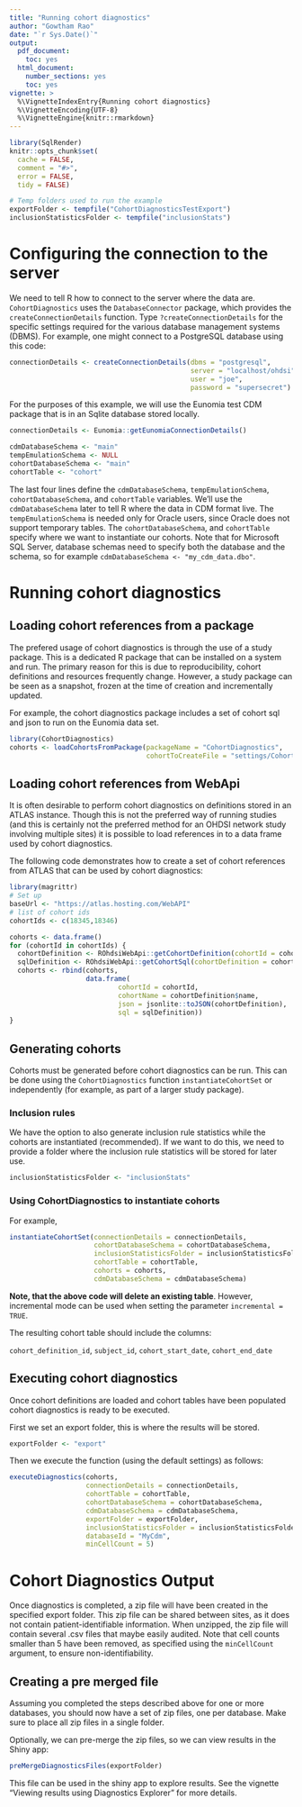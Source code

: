 ```yaml
---
title: "Running cohort diagnostics"
author: "Gowtham Rao"
date: "`r Sys.Date()`"
output:
  pdf_document: 
    toc: yes     
  html_document:
    number_sections: yes
    toc: yes
vignette: >
  %\VignetteIndexEntry{Running cohort diagnostics}
  %\VignetteEncoding{UTF-8}    
  %\VignetteEngine{knitr::rmarkdown}
---
```


```r
library(SqlRender)
knitr::opts_chunk$set(
  cache = FALSE,
  comment = "#>",
  error = FALSE,
  tidy = FALSE)

# Temp folders used to run the example
exportFolder <- tempfile("CohortDiagnosticsTestExport")
inclusionStatisticsFolder <- tempfile("inclusionStats")

```

# Configuring the connection to the server

We need to tell R how to connect to the server where the data are. `CohortDiagnostics` uses the `DatabaseConnector` package, which provides the `createConnectionDetails` function. Type `?createConnectionDetails` for the specific settings required for the various database management systems (DBMS). For example, one might connect to a PostgreSQL database using this code:

```r
connectionDetails <- createConnectionDetails(dbms = "postgresql",
                                             server = "localhost/ohdsi",
                                             user = "joe",
                                             password = "supersecret")
```
For the purposes of this example, we will use the Eunomia test CDM package that is in an Sqlite database stored locally.
```r
connectionDetails <- Eunomia::getEunomiaConnectionDetails()

cdmDatabaseSchema <- "main"
tempEmulationSchema <- NULL
cohortDatabaseSchema <- "main"
cohortTable <- "cohort"
```

The last four lines define the `cdmDatabaseSchema`, `tempEmulationSchema`, `cohortDatabaseSchema`, and `cohortTable` variables.
We'll use the `cdmDatabaseSchema` later to tell R where the data in CDM format live. The `tempEmulationSchema` is needed only for Oracle users, since Oracle does not support temporary tables.
The `cohortDatabaseSchema`, and `cohortTable` specify where we want to instantiate our cohorts.
Note that for Microsoft SQL Server, database schemas need to specify both the database and the schema, so for example `cdmDatabaseSchema <- "my_cdm_data.dbo"`.

# Running cohort diagnostics

## Loading cohort references from a package
The prefered usage of cohort diagnostics is through the use of a study package.
This is a dedicated R package that can be installed on a system and run.
The primary reason for this is due to reproducibility, cohort definitions and resources frequently change.
However, a study package can be seen as a snapshot, frozen at the time of creation and incrementally updated.

For example, the cohort diagnostics package includes a set of cohort sql and json to run on the Eunomia data set.

```r
library(CohortDiagnostics)
cohorts <- loadCohortsFromPackage(packageName = "CohortDiagnostics",
                                  cohortToCreateFile = "settings/CohortsToCreateForTesting.csv")
```

## Loading cohort references from WebApi
It is often desirable to perform cohort diagnostics on definitions stored in an ATLAS instance.
Though this is not the preferred way of running studies (and this is certainly not the preferred method for an OHDSI
network study involving multiple sites) it is possible to load references in to a data frame used by cohort diagnostics.

The following code demonstrates how to create a set of cohort references from ATLAS that can be used by cohort diagnostics:
```r
library(magrittr)
# Set up
baseUrl <- "https://atlas.hosting.com/WebAPI"
# list of cohort ids
cohortIds <- c(18345,18346)

cohorts <- data.frame()
for (cohortId in cohortIds) {
  cohortDefinition <- ROhdsiWebApi::getCohortDefinition(cohortId = cohortId, baseUrl = baseUrl)
  sqlDefinition <- ROhdsiWebApi::getCohortSql(cohortDefinition = cohortDefinition, baseUrl = baseUrl, generateStats = TRUE)
  cohorts <- rbind(cohorts,
                   data.frame(
                           cohortId = cohortId,
                           cohortName = cohortDefinition$name,
                           json = jsonlite::toJSON(cohortDefinition),
                           sql = sqlDefinition))
}
```

## Generating cohorts
Cohorts must be generated before cohort diagnostics can be run.
This can be done using the `CohortDiagnostics` function `instantiateCohortSet` or independently
(for example, as part of a larger study package).

### Inclusion rules
We have the option to also generate inclusion rule statistics while the cohorts are instantiated (recommended).
If we want to do this, we need to provide a folder where the inclusion rule statistics will be stored for later use.

```r
inclusionStatisticsFolder <- "inclusionStats"
```

### Using CohortDiagnostics to instantiate cohorts
For example,
```r
instantiateCohortSet(connectionDetails = connectionDetails,
                     cohortDatabaseSchema = cohortDatabaseSchema,
                     inclusionStatisticsFolder = inclusionStatisticsFolder,
                     cohortTable = cohortTable,
                     cohorts = cohorts,
                     cdmDatabaseSchema = cdmDatabaseSchema)
```
**Note, that the above code will delete an existing table**.
However, incremental mode can be used when setting the parameter `incremental = TRUE`.


The resulting cohort table should include the columns:

`cohort_definition_id`, `subject_id`, `cohort_start_date`, `cohort_end_date`



## Executing cohort diagnostics
Once cohort definitions are loaded and cohort tables have been populated cohort diagnostics is ready to be executed.

First we set an export folder, this is where the results will be stored.

```r
exportFolder <- "export"
```
Then we execute the function (using the default settings) as follows:
```r
executeDiagnostics(cohorts,
                   connectionDetails = connectionDetails,
                   cohortTable = cohortTable,
                   cohortDatabaseSchema = cohortDatabaseSchema,
                   cdmDatabaseSchema = cdmDatabaseSchema,
                   exportFolder = exportFolder,
                   inclusionStatisticsFolder = inclusionStatisticsFolder,
                   databaseId = "MyCdm",
                   minCellCount = 5)
```

# Cohort Diagnostics Output

Once diagnostics is completed, a zip file will have been created in the specified export folder.
This zip file can be shared between sites, as it does not contain patient-identifiable information.
When unzipped, the zip file will contain several .csv files that maybe easily audited.
Note that cell counts smaller than 5 have been removed, as specified using the `minCellCount` argument, to ensure non-identifiability.

## Creating a pre merged file

Assuming you completed the steps described above for one or more databases, you should now have a set of zip files, one per database.
Make sure to place all zip files in a single folder.

Optionally, we can pre-merge the zip files, so we can view results in the Shiny app:

```r
preMergeDiagnosticsFiles(exportFolder)
```

This file can be used in the shiny app to explore results.
See the vignette "Viewing results using Diagnostics Explorer" for more details.


